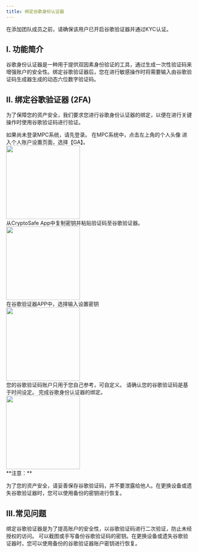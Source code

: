 ```yaml
---
title: 绑定谷歌身份认证器
---
```


<Tip>
在添加团队成员之前，请确保该用户已开启谷歌验证器并通过KYC认证。
</Tip>

## I. 功能简介

谷歌身份认证器是一种用于提供双因素身份验证的工具，通过生成一次性验证码来增强账户的安全性。绑定谷歌验证器后，您在进行敏感操作时将需要输入由谷歌验证码生成器生成的动态六位数字验证码。


## II. 绑定谷歌验证器 (2FA)

为了保障您的资产安全，我们要求您进行谷歌身份认证器的绑定，以便在进行关键操作时使用谷歌验证码进行验证。

<Steps>
<Step title="打开MPC系统">
    如果尚未登录MPC系统，请先登录。
</Step>
<Step title="进入个人账户设置">
    在MPC系统中，点击左上角的个人头像
</Step>
<Step title="选择GA设置">
    进入个人账户设置页面，选择【GA】。
   <div className="w-full flex items-center justify-center">
    <img src="/images/user-guide/accountcn.jpg" width="200"/>
</div>
</Step>
<Step title="绑定谷歌验证页面">
    从CryptoSafe App中复制密钥并粘贴验证码至谷歌验证器。
      <div className="w-full flex items-center justify-center">
    <img src="/images/user-guide/gacn.png" width="200"/>
</div>
</Step>
<Step title="打开谷歌验证器APP">
    在谷歌验证器APP中，选择输入设置密钥
   <div className="w-full flex items-center justify-center">
    <img src="/images/user-guide/ga1cn.png" width="200"/>
</div>
</Step>
<Step title="完成绑定">
    您的谷歌验证码账户只用于您自己参考，可自定义。 
    请确认您的谷歌验证码是基于时间设定。
    完成谷歌身份认证器的绑定。
       <div className="w-full flex items-center justify-center">
    <img src="/images/user-guide/ga2cn.png" width="200"/>
</div>
</Step>
</Steps>

<warning>
**注意：** 

为了您的资产安全，请妥善保存谷歌验证码，并不要泄露给他人。在更换设备或遗失谷歌验证器时，您可以使用备份的密钥进行恢复。
</warning>

## III.常见问题

<Accordion title="为什么需要绑定谷歌验证器？">
绑定谷歌验证器是为了提高账户的安全性，以谷歌验证码进行二次验证，防止未经授权的访问。
</Accordion>

<Accordion title="如何备份谷歌验证码？">
可以截图或手写备份谷歌验证码的密钥。在更换设备或遗失谷歌验证器时，您可以使用备份的谷歌验证器账户密钥进行恢复。
</Accordion>

